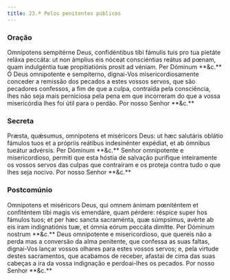 ```yaml
---
title: 23.ª Pelos penitentes públicos
---
```


### Oração

<div class="side-by-side not-content">
  <span>
    Omnípotens sempitérne Deus, confidéntibus tibi fámulis tuis pro tua pietáte
    reláxa peccáta: ut non ámplius eis nóceat consciéntias reátus ad pœnam, quam
    indulgéntia tuæ propitiatiónis prosit ad véniam. Per Dóminum **&c.**
  </span>
  <span>
    Ó Deus omnipotente e sempiterno, dignai-Vos misericordiosamente conceder a
    remissão dos pecados a estes vossos servos, que são pecadores confessos, a
    fim de que a culpa, contraída pela consciência, lhes não seja mais
    perniciosa pela pena em que incorreram do que a vossa misericórdia lhes foi
    útil para o perdão. Por nosso Senhor **&c.**
  </span>
</div>

### Secreta

<div class="side-by-side not-content">
  <span>
    Præsta, quǽsumus, omnípotens et miséricors Deus: ut hæc salutáris oblátio
    fámulos tuos et a própriis reátibus indesinénter expédiat, et ab ómnibus
    tueátur advérsis. Per Dóminum **&c.**
  </span>
  <span>
    Senhor omnipotente e misericordioso, permiti que esta hóstia de salvação
    purifique inteiramente os vossos servos das culpas que contraíram e os
    proteja contra tudo o que lhes seja nocivo. Por nosso Senhor **&c.**
  </span>
</div>

### Postcomúnio

<div class="side-by-side not-content">
  <span>
    Omnípotens et miséricors Deus, qui omnem ánimam pœniténtem et confiténtem
    tibi magis vis emendáre, quam pérdere: réspice super hos fámulos tuos; et
    per hæc sancta sacraménta, quæ súmpsimus, avérte ab eis iram indignatiónis
    tuæ, et ómnia eórum peccáta dimítte. Per Dóminum nostrum **&c.**
  </span>
  <span>
    Deus omnipotente e misericordioso, que quereis não a perda mas a conversão
    da alma penitente, que confessa as suas faltas, dignai-Vos lançar vossos
    olhares para estes vossos servos; e, pela virtude destes sacramentos, que
    acabamos de receber, afastai de cima das suas cabeças a ira da vossa
    indignação e perdoai-lhes os pecados. Por nosso Senhor **&c.**
  </span>
</div>
